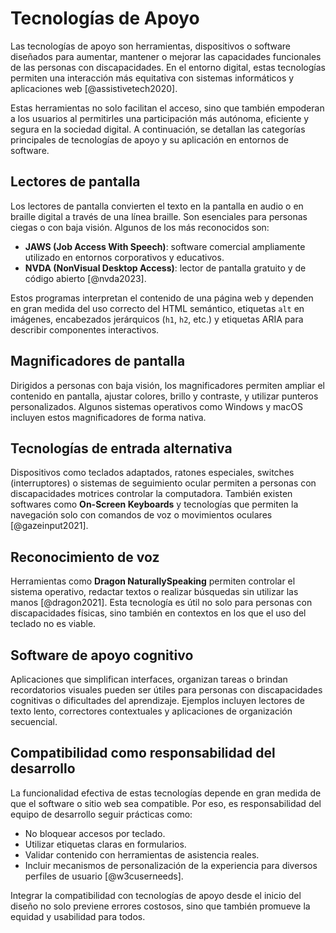 # Tecnologías de Apoyo

Las tecnologías de apoyo son herramientas, dispositivos o software diseñados para aumentar, mantener o mejorar las capacidades funcionales de las personas con discapacidades. En el entorno digital, estas tecnologías permiten una interacción más equitativa con sistemas informáticos y aplicaciones web [@assistivetech2020].

Estas herramientas no solo facilitan el acceso, sino que también empoderan a los usuarios al permitirles una participación más autónoma, eficiente y segura en la sociedad digital. A continuación, se detallan las categorías principales de tecnologías de apoyo y su aplicación en entornos de software.

## Lectores de pantalla

Los lectores de pantalla convierten el texto en la pantalla en audio o en braille digital a través de una línea braille. Son esenciales para personas ciegas o con baja visión. Algunos de los más reconocidos son:

- **JAWS (Job Access With Speech)**: software comercial ampliamente utilizado en entornos corporativos y educativos.
- **NVDA (NonVisual Desktop Access)**: lector de pantalla gratuito y de código abierto [@nvda2023].

Estos programas interpretan el contenido de una página web y dependen en gran medida del uso correcto del HTML semántico, etiquetas `alt` en imágenes, encabezados jerárquicos (`h1`, `h2`, etc.) y etiquetas ARIA para describir componentes interactivos.

## Magnificadores de pantalla

Dirigidos a personas con baja visión, los magnificadores permiten ampliar el contenido en pantalla, ajustar colores, brillo y contraste, y utilizar punteros personalizados. Algunos sistemas operativos como Windows y macOS incluyen estos magnificadores de forma nativa.

## Tecnologías de entrada alternativa

Dispositivos como teclados adaptados, ratones especiales, switches (interruptores) o sistemas de seguimiento ocular permiten a personas con discapacidades motrices controlar la computadora. También existen softwares como **On-Screen Keyboards** y tecnologías que permiten la navegación solo con comandos de voz o movimientos oculares [@gazeinput2021].

## Reconocimiento de voz

Herramientas como **Dragon NaturallySpeaking** permiten controlar el sistema operativo, redactar textos o realizar búsquedas sin utilizar las manos [@dragon2021]. Esta tecnología es útil no solo para personas con discapacidades físicas, sino también en contextos en los que el uso del teclado no es viable.

## Software de apoyo cognitivo

Aplicaciones que simplifican interfaces, organizan tareas o brindan recordatorios visuales pueden ser útiles para personas con discapacidades cognitivas o dificultades del aprendizaje. Ejemplos incluyen lectores de texto lento, correctores contextuales y aplicaciones de organización secuencial.

## Compatibilidad como responsabilidad del desarrollo

La funcionalidad efectiva de estas tecnologías depende en gran medida de que el software o sitio web sea compatible. Por eso, es responsabilidad del equipo de desarrollo seguir prácticas como:

- No bloquear accesos por teclado.
- Utilizar etiquetas claras en formularios.
- Validar contenido con herramientas de asistencia reales.
- Incluir mecanismos de personalización de la experiencia para diversos perfiles de usuario [@w3cuserneeds].

Integrar la compatibilidad con tecnologías de apoyo desde el inicio del diseño no solo previene errores costosos, sino que también promueve la equidad y usabilidad para todos.

